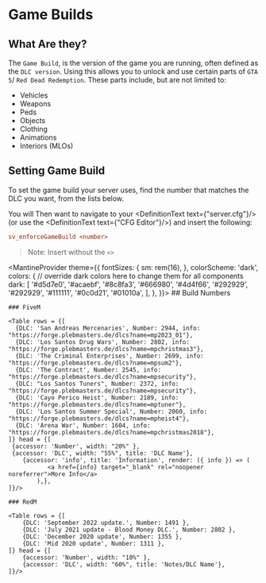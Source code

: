 
# Game Builds

## What Are they?

The `Game Build`, is the version of the game you are running, often defined as the `DLC version`.
Using this allows you to unlock and use certain parts of `GTA 5`/ `Red Dead Redemption`. These parts include, but are not limited to:
- Vehicles
- Weapons
- Peds
- Objects
- Clothing
- Animations
- Interiors (MLOs)

## Setting Game Build

To set the game build your server uses, find the number that matches the DLC you want, from the lists below.

You will Then want to navigate to your <DefinitionText text={"server.cfg"}/> (or use the <DefinitionText text={"CFG Editor"}/>) and insert the following:

```cfg
sv_enforceGameBuild <number>
```
> Note: Insert without the `<>`

<MantineProvider theme={{
    fontSizes: {
        sm: rem(16),
    },
    colorScheme: 'dark',
    colors: {
        // override dark colors here to change them for all components
        dark: [
            '#d5d7e0',
            '#acaebf',
            '#8c8fa3',
            '#666980',
            '#4d4f66',
            '#292929',
            '#292929',
            '#111111',
            '#0c0d21',
            '#01010a',
        ],
    },
}}>
    ## Build Numbers

    ### FiveM

    <Table rows = {[
      {DLC: 'San Andreas Mercenaries', Number: 2944, info: "https://forge.plebmasters.de/dlcs?name=mp2023_01"},
      {DLC: 'Los Santos Drug Wars', Number: 2802, info: "https://forge.plebmasters.de/dlcs?name=mpchristmas3"},
      {DLC: 'The Criminal Enterprises', Number: 2699, info: "https://forge.plebmasters.de/dlcs?name=mpsum2"},
      {DLC: 'The Contract', Number: 2545, info: "https://forge.plebmasters.de/dlcs?name=mpsecurity"},
      {DLC: "Los Santos Tuners", Number: 2372, info: "https://forge.plebmasters.de/dlcs?name=mpsecurity"},
      {DLC: 'Cayo Perico Heist', Number: 2189, info: "https://forge.plebmasters.de/dlcs?name=mptuner"},
      {DLC: 'Los Santos Summer Special', Number: 2060, info: "https://forge.plebmasters.de/dlcs?name=mpheist4"},
      {DLC: 'Arena War', Number: 1604, info: "https://forge.plebmasters.de/dlcs?name=mpchristmas2018"},
    ]} head = {[
     {accessor: 'Number', width: "20%" },
     {accessor: 'DLC', width: "55%", title: 'DLC Name'},
        {accessor: 'info', title: 'Information', render: ({ info }) => (
               <a href={info} target="_blank" rel="noopener noreferrer">More Info</a>
            ),},
    ]}/>

    ### RedM

    <Table rows = {[
        {DLC: 'September 2022 update.', Number: 1491 },
        {DLC: 'July 2021 update - Blood Money DLC.', Number: 2802 },
        {DLC: 'December 2020 update', Number: 1355 },
        {DLC: 'Mid 2020 update', Number: 1311 },
    ]} head = {[
        {accessor: 'Number', width: "10%" },
        {accessor: 'DLC', width: "60%", title: 'Notes/DLC Name'},
    ]}/>
</MantineProvider>

